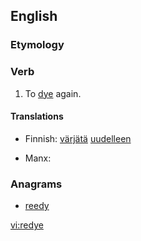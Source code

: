 ==English==

===Etymology===
{{prefix|re|dye|lang=en}}

===Verb===
{{en-verb|redyes|redyeing|redyed}}

# To [[dye]] again.

====Translations====
{{trans-top|dye again}}
* Finnish: [[värjätä]] [[uudelleen]]
{{trans-mid}}
* Manx: {{t|gv|aaghaah}}
{{trans-bottom}}

===Anagrams===
* [[reedy#English|reedy]]

[[vi:redye]]